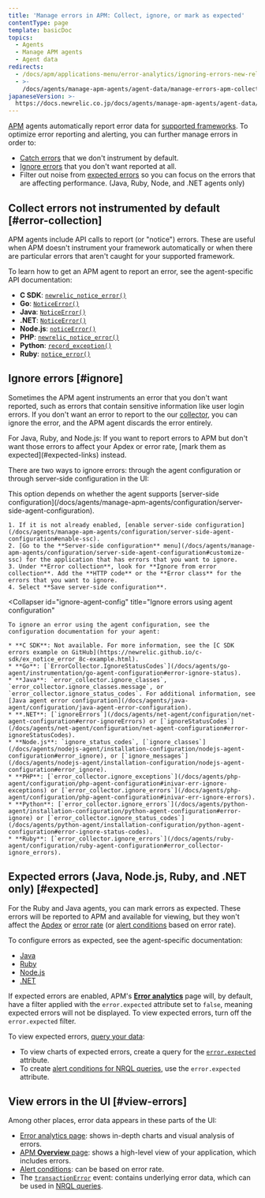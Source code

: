 ```yaml
---
title: 'Manage errors in APM: Collect, ignore, or mark as expected'
contentType: page
template: basicDoc
topics:
  - Agents
  - Manage APM agents
  - Agent data
redirects:
  - /docs/apm/applications-menu/error-analytics/ignoring-errors-new-relic-apm/
  - >-
    /docs/agents/manage-apm-agents/agent-data/manage-errors-apm-collect-ignore-mark-expected/
japaneseVersion: >-
  https://docs.newrelic.co.jp/docs/agents/manage-apm-agents/agent-data/manage-errors-apm-collect-ignore-or-mark-expected
---
```


[APM](/docs/apm) agents automatically report error data for [supported frameworks](/docs/agents/manage-apm-agents/installation/compatibility-requirements). To optimize error reporting and alerting, you can further manage errors in order to:

* [Catch errors](#error-collection) that we don't instrument by default.
* [Ignore errors](#ignore) that you don't want reported at all.
* Filter out noise from [expected errors](#expected) so you can focus on the errors that are affecting performance. (Java, Ruby, Node, and .NET agents only)

## Collect errors not instrumented by default [#error-collection]

APM agents include API calls to report (or "notice") errors. These are useful when APM doesn't instrument your framework automatically or when there are particular errors that aren't caught for your supported framework.

To learn how to get an APM agent to report an error, see the agent-specific API documentation:

* **C SDK**: [`newrelic_notice_error()`](https://newrelic.github.io/c-sdk/libnewrelic_8h.html#a02a9a959015a0ca68ce11c750f690475)
* **Go**: [`NoticeError()`](https://github.com/newrelic/go-agent/blob/master/transaction.go)
* **Java**: [`NoticeError()`](http://newrelic.github.io/java-agent-api/javadoc/index.html?com/newrelic/api/agent/NewRelic.html)
* **.NET**: [`NoticeError()`](/docs/agents/net-agent/net-agent-api/notice-error)
* **Node.js**: [`noticeError()`](/docs/agents/nodejs-agent/supported-features/nodejs-agent-api#noticeError)
* **PHP**: [`newrelic_notice_error()`](/docs/agents/php-agent/php-agent-api/newrelic_notice_error)
* **Python**: [`record_exception()`](/docs/agents/python-agent/python-agent-api/record_exception)
* **Ruby**: [`notice_error()`](http://www.rubydoc.info/github/newrelic/rpm/NewRelic/Agent#notice_error-instance_method)

## Ignore errors [#ignore]

Sometimes the APM agent instruments an error that you don't want reported, such as errors that contain sensitive information like user login errors. If you don't want an error to report to the our [collector](/docs/accounts-partnerships/education/getting-started-new-relic/glossary#collector), you can ignore the error, and the APM agent discards the error entirely.

<Callout variant="tip">
  For Java, Ruby, and Node.js: If you want to report errors to APM but don't want those errors to affect your Apdex or error rate, [mark them as expected](#expected-links) instead.
</Callout>

There are two ways to ignore errors: through the agent configuration or through server-side configuration in the UI:

<CollapserGroup>
  <Collapser
    id="ignore-server-side"
    title="Ignore errors using server-side configuration in the UI"
  >
    This option depends on whether the agent supports [server-side configuration](/docs/agents/manage-apm-agents/configuration/server-side-agent-configuration).

    1. If it is not already enabled, [enable server-side configuration](/docs/agents/manage-apm-agents/configuration/server-side-agent-configuration#enable-ssc).
    2. [Go to the **Server-side configuration** menu](/docs/agents/manage-apm-agents/configuration/server-side-agent-configuration#customize-ssc) for the application that has errors that you want to ignore.
    3. Under **Error collection**, look for **Ignore from error collection**. Add the **HTTP code** or the **Error class** for the errors that you want to ignore.
    4. Select **Save server-side configuration**.
  </Collapser>

  <Collapser
    id="ignore-agent-config"
    title="Ignore errors using agent configuration"
  >
    To ignore an error using the agent configuration, see the configuration documentation for your agent:

    * **C SDK**: Not available. For more information, see the [C SDK errors example on GitHub](https://newrelic.github.io/c-sdk/ex_notice_error_8c-example.html).
    * **Go**: [`ErrorCollector.IgnoreStatusCodes`](/docs/agents/go-agent/instrumentation/go-agent-configuration#error-ignore-status).
    * **Java**: `error_collector.ignore_classes`, `error_collector.ignore_classes.message`, or `error_collector.ignore_status_codes`. For additional information, see [Java agent error configuration](/docs/agents/java-agent/configuration/java-agent-error-configuration).
    * **.NET**: [`ignoreErrors`](/docs/agents/net-agent/configuration/net-agent-configuration#error-ignoreErrors) or [`ignoreStatusCodes`](/docs/agents/net-agent/configuration/net-agent-configuration#error-ignoreStatusCodes).
    * **Node.js**: `ignore_status_codes`, [`ignore_classes`](/docs/agents/nodejs-agent/installation-configuration/nodejs-agent-configuration#error_ignore), or [`ignore_messages`](/docs/agents/nodejs-agent/installation-configuration/nodejs-agent-configuration#error_ignore).
    * **PHP**: [`error_collector.ignore_exceptions`](/docs/agents/php-agent/configuration/php-agent-configuration#inivar-err-ignore-exceptions) or [`error_collector.ignore_errors`](/docs/agents/php-agent/configuration/php-agent-configuration#inivar-err-ignore-errors).
    * **Python**: [`error_collector.ignore_errors`](/docs/agents/python-agent/installation-configuration/python-agent-configuration#error-ignore) or [`error_collector.ignore_status_codes`](/docs/agents/python-agent/installation-configuration/python-agent-configuration#error-ignore-status-codes).
    * **Ruby**: [`error_collector.ignore_errors`](/docs/agents/ruby-agent/configuration/ruby-agent-configuration#error_collector-ignore_errors).
  </Collapser>
</CollapserGroup>

## Expected errors (Java, Node.js, Ruby, and .NET only) [#expected]

For the Ruby and Java agents, you can mark errors as expected. These errors will be reported to APM and available for viewing, but they won't affect the [Apdex](/docs/apm/new-relic-apm/apdex/apdex-measuring-user-satisfaction) or [error rate](/docs/apm/applications-menu/error-analytics/error-analytics-explore-events-behind-errors) (or [alert conditions](/docs/alerts/new-relic-alerts/defining-conditions/define-alert-conditions) based on error rate).

To configure errors as expected, see the agent-specific documentation:

* [Java](/docs/agents/java-agent/configuration/java-agent-error-configuration)
* [Ruby](/docs/agents/ruby-agent/api-guides/sending-new-relic-handled-errors)
* [Node.js](https://docs.newrelic.com/docs/agents/nodejs-agent/installation-configuration/nodejs-agent-configuration)
* [.NET](https://docs.newrelic.com/docs/agents/net-agent/configuration/net-agent-configuration#error_collector)

If expected errors are enabled, APM's [**Error analytics**](/docs/apm/applications-menu/error-analytics/error-analytics-explore-events-behind-errors) page will, by default, have a filter applied with the `error.expected` attribute set to `false`, meaning expected errors will not be displayed. To view expected errors, turn off the `error.expected` filter.

To view expected errors, [query your data](/docs/using-new-relic/data/understand-data/query-new-relic-data):

* To view charts of expected errors, create a query for the [`error.expected`](/docs/insights/insights-data-sources/default-events-attributes/apm-default-event-attributes#transerror-expected) attribute.
* To create [alert conditions for NRQL queries](/docs/alerts/new-relic-alerts/defining-conditions/create-alert-conditions-nrql-queries), use the `error.expected` attribute.

## View errors in the UI [#view-errors]

Among other places, error data appears in these parts of the UI:

* [Error analytics page](/docs/apm/applications-menu/error-analytics/introduction-error-analytics): shows in-depth charts and visual analysis of errors.
* [APM **Overview** page](/docs/apm/applications-menu/monitoring/apm-overview-page): shows a high-level view of your application, which includes errors.
* [Alert conditions](/docs/alerts/new-relic-alerts/defining-conditions/define-alert-conditions): can be based on error rate.
* The [`transactionError`](/docs/insights/insights-data-sources/default-events-attributes/apm-default-event-attributes#transactionerror-event) event: contains underlying error data, which can be used in [NRQL queries](/docs/insights/nrql-new-relic-query-language/using-nrql/introduction-nrql).
